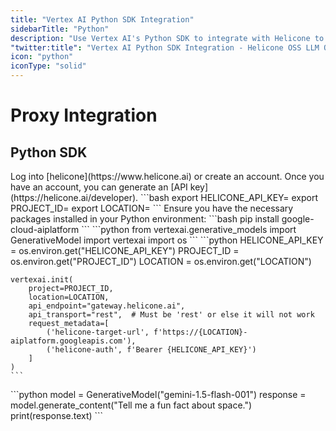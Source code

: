 ```yaml
---
title: "Vertex AI Python SDK Integration"
sidebarTitle: "Python"
description: "Use Vertex AI's Python SDK to integrate with Helicone to log your Vertex AI usage."
"twitter:title": "Vertex AI Python SDK Integration - Helicone OSS LLM Observability"
icon: "python"
iconType: "solid"
---
```


# Proxy Integration

## Python SDK

<Steps>
  <Step title="Create an account + Generate an API Key">
    Log into [helicone](https://www.helicone.ai) or create an account. Once you have an account, you can generate an [API key](https://helicone.ai/developer).
  </Step>
  <Step title="Set API keys as environment variables">
    ```bash
    export HELICONE_API_KEY=<your API key>
    export PROJECT_ID=<your Google Cloud project ID>
    export LOCATION=<your location>
    ```
  </Step>
  <Step title="Install required packages">
    Ensure you have the necessary packages installed in your Python environment:
    ```bash
    pip install google-cloud-aiplatform
    ```
  </Step>
  <Step title="Import libraries">
    ```python
    from vertexai.generative_models import GenerativeModel
    import vertexai
    import os
    ```
  </Step>
  <Step title="Initialize Vertex AI with Helicone">
    ```python
    HELICONE_API_KEY = os.environ.get("HELICONE_API_KEY")
    PROJECT_ID = os.environ.get("PROJECT_ID")
    LOCATION = os.environ.get("LOCATION")

    vertexai.init(
        project=PROJECT_ID,
        location=LOCATION,
        api_endpoint="gateway.helicone.ai",
        api_transport="rest",  # Must be 'rest' or else it will not work
        request_metadata=[
            ('helicone-target-url', f'https://{LOCATION}-aiplatform.googleapis.com'),
            ('helicone-auth', f'Bearer {HELICONE_API_KEY}')
        ]
    )
    ```

  </Step>
  <Step title="Initialize the model and generate content">
    ```python
    model = GenerativeModel("gemini-1.5-flash-001")
    response = model.generate_content("Tell me a fun fact about space.")
    print(response.text)
    ```
  </Step>
</Steps>
